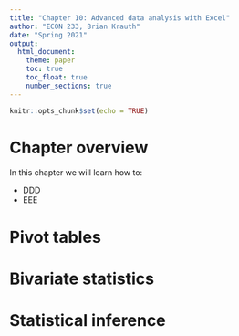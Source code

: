 ```yaml
---
title: "Chapter 10: Advanced data analysis with Excel"
author: "ECON 233, Brian Krauth"
date: "Spring 2021"
output: 
  html_document:
    theme: paper
    toc: true
    toc_float: true
    number_sections: true
---
```


```r
knitr::opts_chunk$set(echo = TRUE)
```

# Chapter overview

In this chapter we will learn how to:

 - DDD
 - EEE

# Pivot tables

# Bivariate statistics

# Statistical inference


